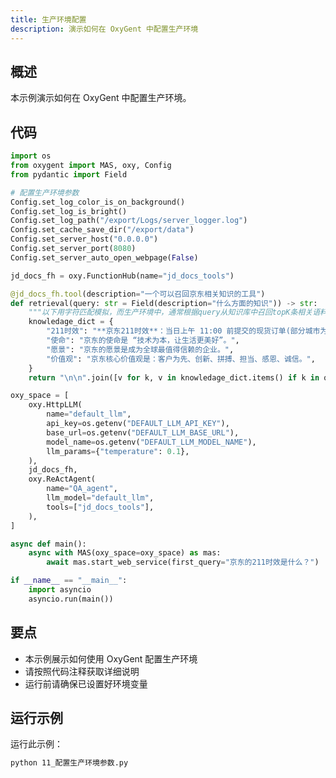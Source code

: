 ```yaml
---
title: 生产环境配置
description: 演示如何在 OxyGent 中配置生产环境
---
```


## 概述

本示例演示如何在 OxyGent 中配置生产环境。

## 代码

```python
import os
from oxygent import MAS, oxy, Config
from pydantic import Field

# 配置生产环境参数
Config.set_log_color_is_on_background()
Config.set_log_is_bright()
Config.set_log_path("/export/Logs/server_logger.log")
Config.set_cache_save_dir("/export/data")
Config.set_server_host("0.0.0.0")
Config.set_server_port(8080)
Config.set_server_auto_open_webpage(False)

jd_docs_fh = oxy.FunctionHub(name="jd_docs_tools")

@jd_docs_fh.tool(description="一个可以召回京东相关知识的工具")
def retrieval(query: str = Field(description="什么方面的知识")) -> str:
    """以下用字符匹配模拟，而生产环境中，通常根据query从知识库中召回topK条相关语料，可以增加多路召回逻辑"""
    knowledage_dict = {
        "211时效": "**京东211时效**：当日上午 11:00 前提交的现货订单(部分城市为上午 10:00 点前），当日送达；当日 23:00 前提交的现货订单，次日 15:00 前送达。(注：先货订单以提交时间点开始计算，先款订单以支付完成时间点计算)",
        "使命": "京东的使命是 “技术为本，让生活更美好”。",
        "愿景": "京东的愿景是成为全球最值得信赖的企业。",
        "价值观": "京东核心价值观是：客户为先、创新、拼搏、担当、感恩、诚信。",
    }
    return "\n\n".join([v for k, v in knowledage_dict.items() if k in query])

oxy_space = [
    oxy.HttpLLM(
        name="default_llm",
        api_key=os.getenv("DEFAULT_LLM_API_KEY"),
        base_url=os.getenv("DEFAULT_LLM_BASE_URL"),
        model_name=os.getenv("DEFAULT_LLM_MODEL_NAME"),
        llm_params={"temperature": 0.1},
    ),
    jd_docs_fh,
    oxy.ReActAgent(
        name="QA_agent",
        llm_model="default_llm",
        tools=["jd_docs_tools"],
    ),
]

async def main():
    async with MAS(oxy_space=oxy_space) as mas:
        await mas.start_web_service(first_query="京东的211时效是什么？")

if __name__ == "__main__":
    import asyncio
    asyncio.run(main())
```

## 要点

- 本示例展示如何使用 OxyGent 配置生产环境
- 请按照代码注释获取详细说明
- 运行前请确保已设置好环境变量

## 运行示例

运行此示例：

```bash
python 11_配置生产环境参数.py
```
